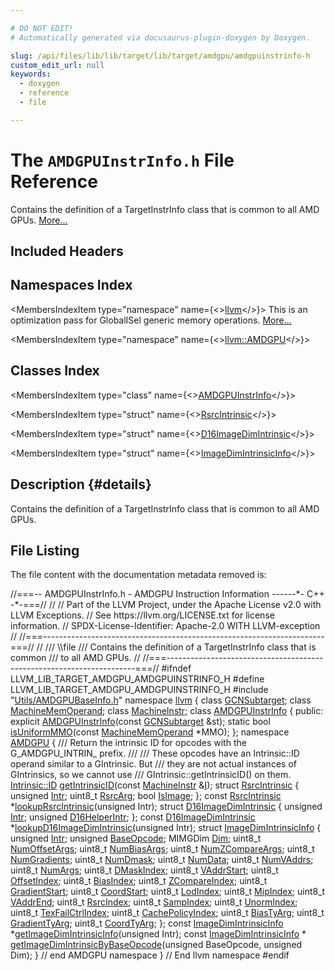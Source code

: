 ```yaml
---

# DO NOT EDIT!
# Automatically generated via docusaurus-plugin-doxygen by Doxygen.

slug: /api/files/lib/lib/target/lib/target/amdgpu/amdgpuinstrinfo-h
custom_edit_url: null
keywords:
  - doxygen
  - reference
  - file

---
```





# The `AMDGPUInstrInfo.h` File Reference

<DoxygenPage pluginConfig={pluginConfig}>

Contains the definition of a TargetInstrInfo class that is common to all AMD GPUs. <a href="#details">More...</a>

## Included Headers

<IncludesList>
<IncludesListItem
  filePath="Utils/AMDGPUBaseInfo.h"
  permalink="/docs/api/files/lib/lib/target/lib/target/amdgpu/lib/target/amdgpu/utils/amdgpubaseinfo-h"
  isLocal="true" />
</IncludesList>

## Namespaces Index

<MembersIndex>

<MembersIndexItem
  type="namespace"
  name={<><a href="/docs/api/namespaces/llvm">llvm</a></>}>
This is an optimization pass for GlobalISel generic memory operations. <a href="/docs/api/namespaces/llvm/#details">More...</a>
</MembersIndexItem>

<MembersIndexItem
  type="namespace"
  name={<><a href="/docs/api/namespaces/llvm/amdgpu">llvm::AMDGPU</a></>}>
</MembersIndexItem>

</MembersIndex>

## Classes Index

<MembersIndex>

<MembersIndexItem
  type="class"
  name={<><a href="/docs/api/classes/llvm/amdgpuinstrinfo">AMDGPUInstrInfo</a></>}>
</MembersIndexItem>

<MembersIndexItem
  type="struct"
  name={<><a href="/docs/api/structs/llvm/amdgpu/rsrcintrinsic">RsrcIntrinsic</a></>}>
</MembersIndexItem>

<MembersIndexItem
  type="struct"
  name={<><a href="/docs/api/structs/llvm/amdgpu/d16imagedimintrinsic">D16ImageDimIntrinsic</a></>}>
</MembersIndexItem>

<MembersIndexItem
  type="struct"
  name={<><a href="/docs/api/structs/llvm/amdgpu/imagedimintrinsicinfo">ImageDimIntrinsicInfo</a></>}>
</MembersIndexItem>

</MembersIndex>

## Description {#details}

Contains the definition of a TargetInstrInfo class that is common to all AMD GPUs.

## File Listing

The file content with the documentation metadata removed is:

<ProgramListing>

<Link id="l00001" /><CodeLine lineNumber="1"><span class="doxyHighlightComment">//===-- AMDGPUInstrInfo.h - AMDGPU Instruction Information ------&#42;- C++ -&#42;-===//</span></CodeLine>
<Link id="l00002" /><CodeLine lineNumber="2"><span class="doxyHighlightComment">//</span></CodeLine>
<Link id="l00003" /><CodeLine lineNumber="3"><span class="doxyHighlightComment">// Part of the LLVM Project, under the Apache License v2.0 with LLVM Exceptions.</span></CodeLine>
<Link id="l00004" /><CodeLine lineNumber="4"><span class="doxyHighlightComment">// See https://llvm.org/LICENSE.txt for license information.</span></CodeLine>
<Link id="l00005" /><CodeLine lineNumber="5"><span class="doxyHighlightComment">// SPDX-License-Identifier: Apache-2.0 WITH LLVM-exception</span></CodeLine>
<Link id="l00006" /><CodeLine lineNumber="6"><span class="doxyHighlightComment">//</span></CodeLine>
<Link id="l00007" /><CodeLine lineNumber="7"><span class="doxyHighlightComment">//===----------------------------------------------------------------------===//</span></CodeLine>
<Link id="l00008" /><CodeLine lineNumber="8"><span class="doxyHighlightComment">//</span></CodeLine>
<Link id="l00009" /><CodeLine lineNumber="9"><span class="doxyHighlightComment">/// \\file</span></CodeLine>
<Link id="l00010" /><CodeLine lineNumber="10"><span class="doxyHighlightComment">/// Contains the definition of a TargetInstrInfo class that is common</span></CodeLine>
<Link id="l00011" /><CodeLine lineNumber="11"><span class="doxyHighlightComment">/// to all AMD GPUs.</span></CodeLine>
<Link id="l00012" /><CodeLine lineNumber="12"><span class="doxyHighlightComment">//</span></CodeLine>
<Link id="l00013" /><CodeLine lineNumber="13"><span class="doxyHighlightComment">//===----------------------------------------------------------------------===//</span></CodeLine>
<Link id="l00014" /><CodeLine lineNumber="14"></CodeLine>
<Link id="l00015" /><CodeLine lineNumber="15"><span class="doxyHighlightPreprocessor">#ifndef LLVM&#95;LIB&#95;TARGET&#95;AMDGPU&#95;AMDGPUINSTRINFO&#95;H</span></CodeLine>
<Link id="l00016" /><CodeLine lineNumber="16"><span class="doxyHighlightPreprocessor">#define LLVM&#95;LIB&#95;TARGET&#95;AMDGPU&#95;AMDGPUINSTRINFO&#95;H</span></CodeLine>
<Link id="l00017" /><CodeLine lineNumber="17"></CodeLine>
<Link id="l00018" /><CodeLine lineNumber="18"><span class="doxyHighlightPreprocessor">#include &quot;<a href="/docs/api/files/lib/lib/target/lib/target/amdgpu/lib/target/amdgpu/utils/amdgpubaseinfo-h">Utils/AMDGPUBaseInfo.h</a>&quot;</span></CodeLine>
<Link id="l00019" /><CodeLine lineNumber="19"></CodeLine>
<Link id="l00020" /><CodeLine lineNumber="20"><span class="doxyHighlightKeyword">namespace </span><span class="doxyHighlight"><a href="/docs/api/namespaces/llvm">llvm</a> &#123;</span></CodeLine>
<Link id="l00021" /><CodeLine lineNumber="21"></CodeLine>
<Link id="l00022" /><CodeLine lineNumber="22"><span class="doxyHighlightKeyword">class </span><span class="doxyHighlight"><a href="/docs/api/classes/llvm/gcnsubtarget">GCNSubtarget</a>;</span></CodeLine>
<Link id="l00023" /><CodeLine lineNumber="23"><span class="doxyHighlightKeyword">class </span><span class="doxyHighlight"><a href="/docs/api/classes/llvm/machinememoperand">MachineMemOperand</a>;</span></CodeLine>
<Link id="l00024" /><CodeLine lineNumber="24"><span class="doxyHighlightKeyword">class </span><span class="doxyHighlight"><a href="/docs/api/classes/llvm/machineinstr">MachineInstr</a>;</span></CodeLine>
<Link id="l00025" /><CodeLine lineNumber="25"></CodeLine>
<Link id="l00026" /><CodeLine lineNumber="26" lineLink="/docs/api/classes/llvm/amdgpuinstrinfo"><span class="doxyHighlightKeyword">class </span><span class="doxyHighlight"><a href="/docs/api/classes/llvm/amdgpuinstrinfo/#a1d78e42099d8073dd59212fec34f7ce7">AMDGPUInstrInfo</a> &#123;</span></CodeLine>
<Link id="l00027" /><CodeLine lineNumber="27"><span class="doxyHighlightKeyword">public</span><span class="doxyHighlight">:</span></CodeLine>
<Link id="l00028" /><CodeLine lineNumber="28"><span class="doxyHighlight">  </span><span class="doxyHighlightKeyword">explicit</span><span class="doxyHighlight"> <a href="/docs/api/classes/llvm/amdgpuinstrinfo/#a1d78e42099d8073dd59212fec34f7ce7">AMDGPUInstrInfo</a>(</span><span class="doxyHighlightKeyword">const</span><span class="doxyHighlight"> <a href="/docs/api/classes/llvm/gcnsubtarget">GCNSubtarget</a> &amp;st);</span></CodeLine>
<Link id="l00029" /><CodeLine lineNumber="29"></CodeLine>
<Link id="l00030" /><CodeLine lineNumber="30"><span class="doxyHighlight">  </span><span class="doxyHighlightKeyword">static</span><span class="doxyHighlight"> </span><span class="doxyHighlightKeywordType">bool</span><span class="doxyHighlight"> <a href="/docs/api/classes/llvm/amdgpuinstrinfo/#aa510d94632f7a11fd571d2c2271fb2b5">isUniformMMO</a>(</span><span class="doxyHighlightKeyword">const</span><span class="doxyHighlight"> <a href="/docs/api/classes/llvm/machinememoperand">MachineMemOperand</a> &#42;MMO);</span></CodeLine>
<Link id="l00031" /><CodeLine lineNumber="31"><span class="doxyHighlight">&#125;;</span></CodeLine>
<Link id="l00032" /><CodeLine lineNumber="32"></CodeLine>
<Link id="l00033" /><CodeLine lineNumber="33"><span class="doxyHighlightKeyword">namespace </span><span class="doxyHighlight"><a href="/docs/api/namespaces/llvm/amdgpu">AMDGPU</a> &#123;</span></CodeLine>
<Link id="l00034" /><CodeLine lineNumber="34"></CodeLine>
<Link id="l00035" /><CodeLine lineNumber="35"><span class="doxyHighlightComment">/// Return the intrinsic ID for opcodes with the G&#95;AMDGPU&#95;INTRIN&#95; prefix.</span></CodeLine>
<Link id="l00036" /><CodeLine lineNumber="36"><span class="doxyHighlightComment">///</span></CodeLine>
<Link id="l00037" /><CodeLine lineNumber="37"><span class="doxyHighlightComment">/// These opcodes have an Intrinsic::ID operand similar to a GIntrinsic. But</span></CodeLine>
<Link id="l00038" /><CodeLine lineNumber="38"><span class="doxyHighlightComment">/// they are not actual instances of GIntrinsics, so we cannot use</span></CodeLine>
<Link id="l00039" /><CodeLine lineNumber="39"><span class="doxyHighlightComment">/// GIntrinsic::getIntrinsicID() on them.</span></CodeLine>
<Link id="l00040" /><CodeLine lineNumber="40"><span class="doxyHighlight"><a href="/docs/api/namespaces/llvm/intrinsic/#a80add6b3b1cdaec560907995127adc16">Intrinsic::ID</a> <a href="/docs/api/namespaces/llvm/amdgpu/#ae37ecdb91b779cb417f2320ef5592dcd">getIntrinsicID</a>(</span><span class="doxyHighlightKeyword">const</span><span class="doxyHighlight"> <a href="/docs/api/classes/llvm/machineinstr">MachineInstr</a> &amp;<a href="/docs/api/files/lib/lib/support/md5-cpp/#ac0eafdc9ee161b71e7af98af736952fd">I</a>);</span></CodeLine>
<Link id="l00041" /><CodeLine lineNumber="41"></CodeLine>
<Link id="l00042" /><CodeLine lineNumber="42" lineLink="/docs/api/structs/llvm/amdgpu/rsrcintrinsic"><span class="doxyHighlightKeyword">struct </span><span class="doxyHighlight"><a href="/docs/api/structs/llvm/amdgpu/rsrcintrinsic">RsrcIntrinsic</a> &#123;</span></CodeLine>
<Link id="l00043" /><CodeLine lineNumber="43" lineLink="/docs/api/structs/llvm/amdgpu/rsrcintrinsic/#a54cb38c8de8a4d028357eb1dd844fab0"><span class="doxyHighlight">  </span><span class="doxyHighlightKeywordType">unsigned</span><span class="doxyHighlight"> <a href="/docs/api/structs/llvm/amdgpu/rsrcintrinsic/#a54cb38c8de8a4d028357eb1dd844fab0">Intr</a>;</span></CodeLine>
<Link id="l00044" /><CodeLine lineNumber="44" lineLink="/docs/api/structs/llvm/amdgpu/rsrcintrinsic/#a10176381ae19f290f96e88b90da7e0de"><span class="doxyHighlight">  uint8&#95;t <a href="/docs/api/structs/llvm/amdgpu/rsrcintrinsic/#a10176381ae19f290f96e88b90da7e0de">RsrcArg</a>;</span></CodeLine>
<Link id="l00045" /><CodeLine lineNumber="45" lineLink="/docs/api/structs/llvm/amdgpu/rsrcintrinsic/#ad7b8f270ab4300ebf1befec5932ce66f"><span class="doxyHighlight">  </span><span class="doxyHighlightKeywordType">bool</span><span class="doxyHighlight"> <a href="/docs/api/structs/llvm/amdgpu/rsrcintrinsic/#ad7b8f270ab4300ebf1befec5932ce66f">IsImage</a>;</span></CodeLine>
<Link id="l00046" /><CodeLine lineNumber="46"><span class="doxyHighlight">&#125;;</span></CodeLine>
<Link id="l00047" /><CodeLine lineNumber="47" lineLink="/docs/api/namespaces/llvm/amdgpu/#af678c3209f593c182c0043fd0fce81fe"><span class="doxyHighlightKeyword">const</span><span class="doxyHighlight"> <a href="/docs/api/structs/llvm/amdgpu/rsrcintrinsic">RsrcIntrinsic</a> &#42;<a href="/docs/api/namespaces/llvm/amdgpu/#af678c3209f593c182c0043fd0fce81fe">lookupRsrcIntrinsic</a>(</span><span class="doxyHighlightKeywordType">unsigned</span><span class="doxyHighlight"> Intr);</span></CodeLine>
<Link id="l00048" /><CodeLine lineNumber="48"></CodeLine>
<Link id="l00049" /><CodeLine lineNumber="49" lineLink="/docs/api/structs/llvm/amdgpu/d16imagedimintrinsic"><span class="doxyHighlightKeyword">struct </span><span class="doxyHighlight"><a href="/docs/api/structs/llvm/amdgpu/d16imagedimintrinsic">D16ImageDimIntrinsic</a> &#123;</span></CodeLine>
<Link id="l00050" /><CodeLine lineNumber="50" lineLink="/docs/api/structs/llvm/amdgpu/d16imagedimintrinsic/#aaf2ce795de5ce0cc077b6a4c4d9d1d4c"><span class="doxyHighlight">  </span><span class="doxyHighlightKeywordType">unsigned</span><span class="doxyHighlight"> <a href="/docs/api/structs/llvm/amdgpu/d16imagedimintrinsic/#aaf2ce795de5ce0cc077b6a4c4d9d1d4c">Intr</a>;</span></CodeLine>
<Link id="l00051" /><CodeLine lineNumber="51" lineLink="/docs/api/structs/llvm/amdgpu/d16imagedimintrinsic/#a867b78c5b63fa8631ab1321f6539a036"><span class="doxyHighlight">  </span><span class="doxyHighlightKeywordType">unsigned</span><span class="doxyHighlight"> <a href="/docs/api/structs/llvm/amdgpu/d16imagedimintrinsic/#a867b78c5b63fa8631ab1321f6539a036">D16HelperIntr</a>;</span></CodeLine>
<Link id="l00052" /><CodeLine lineNumber="52"><span class="doxyHighlight">&#125;;</span></CodeLine>
<Link id="l00053" /><CodeLine lineNumber="53" lineLink="/docs/api/namespaces/llvm/amdgpu/#a3c99933a65705300f28e0a148eef05e1"><span class="doxyHighlightKeyword">const</span><span class="doxyHighlight"> <a href="/docs/api/structs/llvm/amdgpu/d16imagedimintrinsic">D16ImageDimIntrinsic</a> &#42;<a href="/docs/api/namespaces/llvm/amdgpu/#a3c99933a65705300f28e0a148eef05e1">lookupD16ImageDimIntrinsic</a>(</span><span class="doxyHighlightKeywordType">unsigned</span><span class="doxyHighlight"> Intr);</span></CodeLine>
<Link id="l00054" /><CodeLine lineNumber="54"></CodeLine>
<Link id="l00055" /><CodeLine lineNumber="55" lineLink="/docs/api/structs/llvm/amdgpu/imagedimintrinsicinfo"><span class="doxyHighlightKeyword">struct </span><span class="doxyHighlight"><a href="/docs/api/structs/llvm/amdgpu/imagedimintrinsicinfo">ImageDimIntrinsicInfo</a> &#123;</span></CodeLine>
<Link id="l00056" /><CodeLine lineNumber="56" lineLink="/docs/api/structs/llvm/amdgpu/imagedimintrinsicinfo/#a8c7d9cafc59c2fb892cb5d04cdc6b1f8"><span class="doxyHighlight">  </span><span class="doxyHighlightKeywordType">unsigned</span><span class="doxyHighlight"> <a href="/docs/api/structs/llvm/amdgpu/imagedimintrinsicinfo/#a8c7d9cafc59c2fb892cb5d04cdc6b1f8">Intr</a>;</span></CodeLine>
<Link id="l00057" /><CodeLine lineNumber="57" lineLink="/docs/api/structs/llvm/amdgpu/imagedimintrinsicinfo/#a1f61248ac876bb611a05aee7346d54e6"><span class="doxyHighlight">  </span><span class="doxyHighlightKeywordType">unsigned</span><span class="doxyHighlight"> <a href="/docs/api/structs/llvm/amdgpu/imagedimintrinsicinfo/#a1f61248ac876bb611a05aee7346d54e6">BaseOpcode</a>;</span></CodeLine>
<Link id="l00058" /><CodeLine lineNumber="58" lineLink="/docs/api/structs/llvm/amdgpu/imagedimintrinsicinfo/#a6982f1c42f1b75b2a6ed0cd5d0738e8e"><span class="doxyHighlight">  MIMGDim <a href="/docs/api/structs/llvm/amdgpu/imagedimintrinsicinfo/#a6982f1c42f1b75b2a6ed0cd5d0738e8e">Dim</a>;</span></CodeLine>
<Link id="l00059" /><CodeLine lineNumber="59"></CodeLine>
<Link id="l00060" /><CodeLine lineNumber="60" lineLink="/docs/api/structs/llvm/amdgpu/imagedimintrinsicinfo/#a927618ea308e0440914d2611a195af76"><span class="doxyHighlight">  uint8&#95;t <a href="/docs/api/structs/llvm/amdgpu/imagedimintrinsicinfo/#a927618ea308e0440914d2611a195af76">NumOffsetArgs</a>;</span></CodeLine>
<Link id="l00061" /><CodeLine lineNumber="61" lineLink="/docs/api/structs/llvm/amdgpu/imagedimintrinsicinfo/#a91c53b6a1976c724071eafc0400873ff"><span class="doxyHighlight">  uint8&#95;t <a href="/docs/api/structs/llvm/amdgpu/imagedimintrinsicinfo/#a91c53b6a1976c724071eafc0400873ff">NumBiasArgs</a>;</span></CodeLine>
<Link id="l00062" /><CodeLine lineNumber="62" lineLink="/docs/api/structs/llvm/amdgpu/imagedimintrinsicinfo/#aaee59bbdca999bf7e77b28d849843284"><span class="doxyHighlight">  uint8&#95;t <a href="/docs/api/structs/llvm/amdgpu/imagedimintrinsicinfo/#aaee59bbdca999bf7e77b28d849843284">NumZCompareArgs</a>;</span></CodeLine>
<Link id="l00063" /><CodeLine lineNumber="63" lineLink="/docs/api/structs/llvm/amdgpu/imagedimintrinsicinfo/#ad2823ce8b3af31f5775b2868e2773d77"><span class="doxyHighlight">  uint8&#95;t <a href="/docs/api/structs/llvm/amdgpu/imagedimintrinsicinfo/#ad2823ce8b3af31f5775b2868e2773d77">NumGradients</a>;</span></CodeLine>
<Link id="l00064" /><CodeLine lineNumber="64" lineLink="/docs/api/structs/llvm/amdgpu/imagedimintrinsicinfo/#a11462984166eec5cf1a3c2dd35ace135"><span class="doxyHighlight">  uint8&#95;t <a href="/docs/api/structs/llvm/amdgpu/imagedimintrinsicinfo/#a11462984166eec5cf1a3c2dd35ace135">NumDmask</a>;</span></CodeLine>
<Link id="l00065" /><CodeLine lineNumber="65" lineLink="/docs/api/structs/llvm/amdgpu/imagedimintrinsicinfo/#a6c343232b1d19bbc9714d25f8329f4d4"><span class="doxyHighlight">  uint8&#95;t <a href="/docs/api/structs/llvm/amdgpu/imagedimintrinsicinfo/#a6c343232b1d19bbc9714d25f8329f4d4">NumData</a>;</span></CodeLine>
<Link id="l00066" /><CodeLine lineNumber="66" lineLink="/docs/api/structs/llvm/amdgpu/imagedimintrinsicinfo/#a057d849feff860943f90a0e8e0012e93"><span class="doxyHighlight">  uint8&#95;t <a href="/docs/api/structs/llvm/amdgpu/imagedimintrinsicinfo/#a057d849feff860943f90a0e8e0012e93">NumVAddrs</a>;</span></CodeLine>
<Link id="l00067" /><CodeLine lineNumber="67" lineLink="/docs/api/structs/llvm/amdgpu/imagedimintrinsicinfo/#abb7934667bf442437101d637d0a8dcff"><span class="doxyHighlight">  uint8&#95;t <a href="/docs/api/structs/llvm/amdgpu/imagedimintrinsicinfo/#abb7934667bf442437101d637d0a8dcff">NumArgs</a>;</span></CodeLine>
<Link id="l00068" /><CodeLine lineNumber="68"></CodeLine>
<Link id="l00069" /><CodeLine lineNumber="69" lineLink="/docs/api/structs/llvm/amdgpu/imagedimintrinsicinfo/#afe5fbadc77f54c7d03537484b374e52d"><span class="doxyHighlight">  uint8&#95;t <a href="/docs/api/structs/llvm/amdgpu/imagedimintrinsicinfo/#afe5fbadc77f54c7d03537484b374e52d">DMaskIndex</a>;</span></CodeLine>
<Link id="l00070" /><CodeLine lineNumber="70" lineLink="/docs/api/structs/llvm/amdgpu/imagedimintrinsicinfo/#af38eeafc61d19839d3beafae2395776b"><span class="doxyHighlight">  uint8&#95;t <a href="/docs/api/structs/llvm/amdgpu/imagedimintrinsicinfo/#af38eeafc61d19839d3beafae2395776b">VAddrStart</a>;</span></CodeLine>
<Link id="l00071" /><CodeLine lineNumber="71" lineLink="/docs/api/structs/llvm/amdgpu/imagedimintrinsicinfo/#a959bd1f4cbe911c5163e293c474e4303"><span class="doxyHighlight">  uint8&#95;t <a href="/docs/api/structs/llvm/amdgpu/imagedimintrinsicinfo/#a959bd1f4cbe911c5163e293c474e4303">OffsetIndex</a>;</span></CodeLine>
<Link id="l00072" /><CodeLine lineNumber="72" lineLink="/docs/api/structs/llvm/amdgpu/imagedimintrinsicinfo/#a9c2123200d7aaa8788be3dc92100af4e"><span class="doxyHighlight">  uint8&#95;t <a href="/docs/api/structs/llvm/amdgpu/imagedimintrinsicinfo/#a9c2123200d7aaa8788be3dc92100af4e">BiasIndex</a>;</span></CodeLine>
<Link id="l00073" /><CodeLine lineNumber="73" lineLink="/docs/api/structs/llvm/amdgpu/imagedimintrinsicinfo/#a4460ec65498ceba53e4cd08e9c186c7b"><span class="doxyHighlight">  uint8&#95;t <a href="/docs/api/structs/llvm/amdgpu/imagedimintrinsicinfo/#a4460ec65498ceba53e4cd08e9c186c7b">ZCompareIndex</a>;</span></CodeLine>
<Link id="l00074" /><CodeLine lineNumber="74" lineLink="/docs/api/structs/llvm/amdgpu/imagedimintrinsicinfo/#ac293c5b2a8dc63dc52c90978fd3f141b"><span class="doxyHighlight">  uint8&#95;t <a href="/docs/api/structs/llvm/amdgpu/imagedimintrinsicinfo/#ac293c5b2a8dc63dc52c90978fd3f141b">GradientStart</a>;</span></CodeLine>
<Link id="l00075" /><CodeLine lineNumber="75" lineLink="/docs/api/structs/llvm/amdgpu/imagedimintrinsicinfo/#ae03876722d50e94e3f7fea62d1a357f5"><span class="doxyHighlight">  uint8&#95;t <a href="/docs/api/structs/llvm/amdgpu/imagedimintrinsicinfo/#ae03876722d50e94e3f7fea62d1a357f5">CoordStart</a>;</span></CodeLine>
<Link id="l00076" /><CodeLine lineNumber="76" lineLink="/docs/api/structs/llvm/amdgpu/imagedimintrinsicinfo/#ad37051abecb3682d0a80ac5505284bab"><span class="doxyHighlight">  uint8&#95;t <a href="/docs/api/structs/llvm/amdgpu/imagedimintrinsicinfo/#ad37051abecb3682d0a80ac5505284bab">LodIndex</a>;</span></CodeLine>
<Link id="l00077" /><CodeLine lineNumber="77" lineLink="/docs/api/structs/llvm/amdgpu/imagedimintrinsicinfo/#ae27e01677d6f4b64698c446fb0860528"><span class="doxyHighlight">  uint8&#95;t <a href="/docs/api/structs/llvm/amdgpu/imagedimintrinsicinfo/#ae27e01677d6f4b64698c446fb0860528">MipIndex</a>;</span></CodeLine>
<Link id="l00078" /><CodeLine lineNumber="78" lineLink="/docs/api/structs/llvm/amdgpu/imagedimintrinsicinfo/#a30d38b0c21817d31cdda049b08e632e6"><span class="doxyHighlight">  uint8&#95;t <a href="/docs/api/structs/llvm/amdgpu/imagedimintrinsicinfo/#a30d38b0c21817d31cdda049b08e632e6">VAddrEnd</a>;</span></CodeLine>
<Link id="l00079" /><CodeLine lineNumber="79" lineLink="/docs/api/structs/llvm/amdgpu/imagedimintrinsicinfo/#ac575538b1cf0c41ef8dfad306db9fa1c"><span class="doxyHighlight">  uint8&#95;t <a href="/docs/api/structs/llvm/amdgpu/imagedimintrinsicinfo/#ac575538b1cf0c41ef8dfad306db9fa1c">RsrcIndex</a>;</span></CodeLine>
<Link id="l00080" /><CodeLine lineNumber="80" lineLink="/docs/api/structs/llvm/amdgpu/imagedimintrinsicinfo/#ad5ac2b59fab0be32abd73681e0f36cca"><span class="doxyHighlight">  uint8&#95;t <a href="/docs/api/structs/llvm/amdgpu/imagedimintrinsicinfo/#ad5ac2b59fab0be32abd73681e0f36cca">SampIndex</a>;</span></CodeLine>
<Link id="l00081" /><CodeLine lineNumber="81" lineLink="/docs/api/structs/llvm/amdgpu/imagedimintrinsicinfo/#acde88d5d3c7dcdf9d2c3527d4160be40"><span class="doxyHighlight">  uint8&#95;t <a href="/docs/api/structs/llvm/amdgpu/imagedimintrinsicinfo/#acde88d5d3c7dcdf9d2c3527d4160be40">UnormIndex</a>;</span></CodeLine>
<Link id="l00082" /><CodeLine lineNumber="82" lineLink="/docs/api/structs/llvm/amdgpu/imagedimintrinsicinfo/#aec219659adbdce18621d54f4f2b6e6fc"><span class="doxyHighlight">  uint8&#95;t <a href="/docs/api/structs/llvm/amdgpu/imagedimintrinsicinfo/#aec219659adbdce18621d54f4f2b6e6fc">TexFailCtrlIndex</a>;</span></CodeLine>
<Link id="l00083" /><CodeLine lineNumber="83" lineLink="/docs/api/structs/llvm/amdgpu/imagedimintrinsicinfo/#a62f643778eb99bf836e79b53816334ed"><span class="doxyHighlight">  uint8&#95;t <a href="/docs/api/structs/llvm/amdgpu/imagedimintrinsicinfo/#a62f643778eb99bf836e79b53816334ed">CachePolicyIndex</a>;</span></CodeLine>
<Link id="l00084" /><CodeLine lineNumber="84"></CodeLine>
<Link id="l00085" /><CodeLine lineNumber="85" lineLink="/docs/api/structs/llvm/amdgpu/imagedimintrinsicinfo/#af922544ee6ca8d81be9edc238a27bbfd"><span class="doxyHighlight">  uint8&#95;t <a href="/docs/api/structs/llvm/amdgpu/imagedimintrinsicinfo/#af922544ee6ca8d81be9edc238a27bbfd">BiasTyArg</a>;</span></CodeLine>
<Link id="l00086" /><CodeLine lineNumber="86" lineLink="/docs/api/structs/llvm/amdgpu/imagedimintrinsicinfo/#ab041b03f4d6c5bd4a1be8432f3af7d2b"><span class="doxyHighlight">  uint8&#95;t <a href="/docs/api/structs/llvm/amdgpu/imagedimintrinsicinfo/#ab041b03f4d6c5bd4a1be8432f3af7d2b">GradientTyArg</a>;</span></CodeLine>
<Link id="l00087" /><CodeLine lineNumber="87" lineLink="/docs/api/structs/llvm/amdgpu/imagedimintrinsicinfo/#a09b07af823c3c32e1644ffb9258738e7"><span class="doxyHighlight">  uint8&#95;t <a href="/docs/api/structs/llvm/amdgpu/imagedimintrinsicinfo/#a09b07af823c3c32e1644ffb9258738e7">CoordTyArg</a>;</span></CodeLine>
<Link id="l00088" /><CodeLine lineNumber="88"><span class="doxyHighlight">&#125;;</span></CodeLine>
<Link id="l00089" /><CodeLine lineNumber="89" lineLink="/docs/api/namespaces/llvm/amdgpu/#aed8a22d92c99b81842589d3cd66c7bee"><span class="doxyHighlightKeyword">const</span><span class="doxyHighlight"> <a href="/docs/api/structs/llvm/amdgpu/imagedimintrinsicinfo">ImageDimIntrinsicInfo</a> &#42;<a href="/docs/api/namespaces/llvm/amdgpu/#aed8a22d92c99b81842589d3cd66c7bee">getImageDimIntrinsicInfo</a>(</span><span class="doxyHighlightKeywordType">unsigned</span><span class="doxyHighlight"> Intr);</span></CodeLine>
<Link id="l00090" /><CodeLine lineNumber="90"></CodeLine>
<Link id="l00091" /><CodeLine lineNumber="91"><span class="doxyHighlightKeyword">const</span><span class="doxyHighlight"> <a href="/docs/api/structs/llvm/amdgpu/imagedimintrinsicinfo">ImageDimIntrinsicInfo</a> &#42;</span></CodeLine>
<Link id="l00092" /><CodeLine lineNumber="92" lineLink="/docs/api/namespaces/llvm/amdgpu/#a39c4dbd8687028630aa31eaf8fdfc8fd"><span class="doxyHighlight"><a href="/docs/api/namespaces/llvm/amdgpu/#a39c4dbd8687028630aa31eaf8fdfc8fd">getImageDimIntrinsicByBaseOpcode</a>(</span><span class="doxyHighlightKeywordType">unsigned</span><span class="doxyHighlight"> BaseOpcode, </span><span class="doxyHighlightKeywordType">unsigned</span><span class="doxyHighlight"> Dim);</span></CodeLine>
<Link id="l00093" /><CodeLine lineNumber="93"></CodeLine>
<Link id="l00094" /><CodeLine lineNumber="94"><span class="doxyHighlight">&#125; </span><span class="doxyHighlightComment">// end AMDGPU namespace</span></CodeLine>
<Link id="l00095" /><CodeLine lineNumber="95"><span class="doxyHighlight">&#125; </span><span class="doxyHighlightComment">// End llvm namespace</span></CodeLine>
<Link id="l00096" /><CodeLine lineNumber="96"></CodeLine>
<Link id="l00097" /><CodeLine lineNumber="97"><span class="doxyHighlightPreprocessor">#endif</span></CodeLine>

</ProgramListing>


</DoxygenPage>
